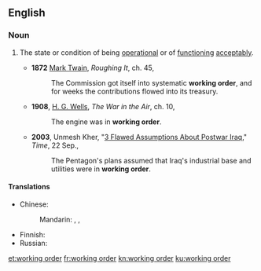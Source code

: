 ==English==

===Noun===
{{en-noun|head=[[working]] [[order]]|-}}

# {{context|especially of [[machinery]]|lang=en}} The state or condition of being [[operational]] or of [[function]]ing [[acceptably]].
#* '''1872''' [[w:Mark_Twain|Mark Twain]], ''Roughing It'', ch. 45,
#*: The Commission got itself into systematic '''working order''', and for weeks the contributions flowed into its treasury.
#* '''1908''', [[w:G._G._Wells|H. G. Wells]], ''The War in the Air'', ch. 10,
#*: The engine was in '''working order'''.
#* '''2003''', Unmesh Kher, "[http://www.time.com/time/magazine/article/0,9171,1005708,00.html 3 Flawed Assumptions About Postwar Iraq]," ''Time'', 22 Sep.,
#*: The Pentagon's plans assumed that Iraq's industrial base and utilities were in '''working order'''.

====Translations====
{{trans-top|state or condition of being operational}}
* Chinese:
*: Mandarin: {{t|cmn|[[正常]][[運轉]][[狀態]]|sc=Hani}}, {{t|cmn|[[正常]][[运转]][[状态]]|tr=zhèngcháng yùnzhuǎn zhuàngtài|sc=Hani}}, {{t|cmn|[[正常]][[工作]]|tr=zhèngcháng gōngzuò|sc=Hani}}
{{trans-mid}}
* Finnish: {{t|fi|käyttökunto}}
* Russian: {{t-needed|ru}}
{{trans-bottom}}

[[et:working order]]
[[fr:working order]]
[[kn:working order]]
[[ku:working order]]